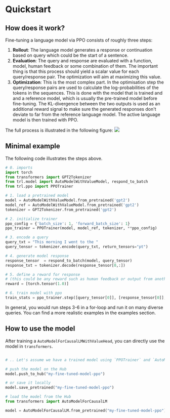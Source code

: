 # Quickstart

## How does it work?

Fine-tuning a language model via PPO consists of roughly three steps:

1. **Rollout**: The language model generates a response or continuation based on query which could be the start of a sentence.
2. **Evaluation**: The query and response are evaluated with a function, model, human feedback or some combination of them. The important thing is that this process should yield a scalar value for each query/response pair. The optimization will aim at maximizing this value.
3. **Optimization**: This is the most complex part. In the optimisation step the query/response pairs are used to calculate the log-probabilities of the tokens in the sequences. This is done with the model that is trained and and a reference model, which is usually the pre-trained model before fine-tuning. The KL-divergence between the two outputs is used as an additional reward signal to make sure the generated responses don't deviate to far from the reference language model. The active language model is then trained with PPO.

The full process is illustrated in the following figure:
<img src="https://huggingface.co/datasets/trl-internal-testing/example-images/resolve/main/images/trl_overview.png"/>

## Minimal example

The following code illustrates the steps above. 

```python
# 0. imports
import torch
from transformers import GPT2Tokenizer
from trl.model import AutoModelWithValueModel, respond_to_batch
from trl.ppo import PPOTrainer

# 1. load a pretrained model
model = AutoModelWithValueModel.from_pretrained('gpt2')
model_ref = AutoModelWithValueModel.from_pretrained('gpt2')
tokenizer = GPT2Tokenizer.from_pretrained('gpt2')

# 2. initialize trainer
ppo_config = {'batch_size': 1, 'forward_batch_size': 1}
ppo_trainer = PPOTrainer(model, model_ref, tokenizer, **ppo_config)

# 3. encode a query
query_txt = "This morning I went to the "
query_tensor = tokenizer.encode(query_txt, return_tensors="pt")

# 4. generate model response
response_tensor  = respond_to_batch(model, query_tensor)
response_txt = tokenizer.decode(response_tensor[0,:])

# 5. define a reward for response
# (this could be any reward such as human feedback or output from another model)
reward = [torch.tensor(1.0)]

# 6. train model with ppo
train_stats = ppo_trainer.step([query_tensor[0]], [response_tensor[0]], reward)
```

In general, you would run steps 3-6 in a for-loop and run it on many diverse queries. You can find a more realistic examples in the examples section. 

## How to use the model

After training a `AutoModelForCausalLMWithValueHead`, you can directly use the model in `transformers`.
```python

# .. Let's assume we have a trained model using `PPOTrainer` and `AutoModelForCausalLMWithValueHead`

# push the model on the Hub
model.push_to_hub("my-fine-tuned-model-ppo")

# or save it locally
model.save_pretrained("my-fine-tuned-model-ppo")

# load the model from the Hub
from transformers import AutoModelForCausalLM

model = AutoModelForCausalLM.from_pretrained("my-fine-tuned-model-ppo")
```